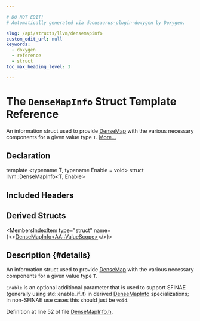 ```yaml
---

# DO NOT EDIT!
# Automatically generated via docusaurus-plugin-doxygen by Doxygen.

slug: /api/structs/llvm/densemapinfo
custom_edit_url: null
keywords:
  - doxygen
  - reference
  - struct
toc_max_heading_level: 3

---
```





# The `DenseMapInfo` Struct Template Reference

<DoxygenPage pluginConfig={pluginConfig}>

An information struct used to provide <a href="/docs/api/classes/llvm/densemap">DenseMap</a> with the various necessary components for a given value type <code>T</code>. <a href="#details">More...</a>

## Declaration

<CodeBlock>template &lt;typename T, typename Enable = void&gt;
struct llvm::DenseMapInfo&lt;T, Enable&gt;</CodeBlock>

## Included Headers

<IncludesList>
<IncludesListItem
  filePath="llvm/ADT/DenseMapInfo.h"
  permalink="/docs/api/files/include/include/llvm/include/llvm/adt/densemapinfo-h"
  isLocal="true" />
</IncludesList>

## Derived Structs

<MembersIndex>

<MembersIndexItem
  type="struct"
  name={<><a href="/docs/api/structs/llvm/densemapinfo-7d3bcafc46d82ae4113aa2c8b1cf728e">DenseMapInfo&lt;AA::ValueScope&gt;</a></>}>
</MembersIndexItem>

</MembersIndex>

## Description {#details}

An information struct used to provide <a href="/docs/api/classes/llvm/densemap">DenseMap</a> with the various necessary components for a given value type <code>T</code>.

<code>Enable</code> is an optional additional parameter that is used to support SFINAE (generally using std::enable&#95;if&#95;t) in derived <a href="/docs/api/structs/llvm/densemapinfo">DenseMapInfo</a> specializations; in non-SFINAE use cases this should just be <code>void</code>.

Definition at line 52 of file <a href="/docs/api/files/include/include/llvm/include/llvm/adt/densemapinfo-h">DenseMapInfo.h</a>.

</DoxygenPage>
